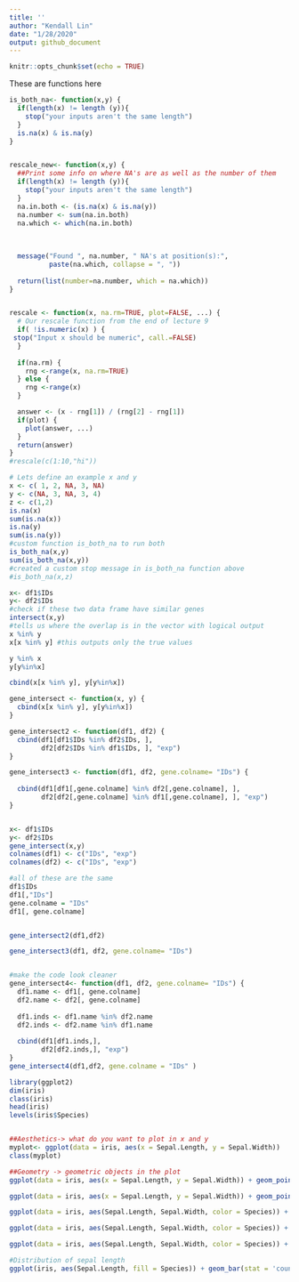 ```yaml
---
title: ''
author: "Kendall Lin"
date: "1/28/2020"
output: github_document
---
```


```r
knitr::opts_chunk$set(echo = TRUE)
```

These are functions here
```r

is_both_na<- function(x,y) {
  if(length(x) != length (y)){
    stop("your inputs aren't the same length")
  }
  is.na(x) & is.na(y)
}


rescale_new<- function(x,y) {
  ##Print some info on where NA's are as well as the number of them
  if(length(x) != length (y)){
    stop("your inputs aren't the same length")
  }
  na.in.both <- (is.na(x) & is.na(y))
  na.number <- sum(na.in.both)
  na.which <- which(na.in.both)
  
  
  
  message("Found ", na.number, " NA's at position(s):",
          paste(na.which, collapse = ", "))
  
  return(list(number=na.number, which = na.which))
}


rescale <- function(x, na.rm=TRUE, plot=FALSE, ...) {
  # Our rescale function from the end of lecture 9
  if( !is.numeric(x) ) {
 stop("Input x should be numeric", call.=FALSE)
  }
  
  if(na.rm) {
    rng <-range(x, na.rm=TRUE)
  } else {
    rng <-range(x)
  }

  answer <- (x - rng[1]) / (rng[2] - rng[1])
  if(plot) { 
    plot(answer, ...) 
  }
  return(answer)
}
#rescale(c(1:10,"hi"))
```
```r
# Lets define an example x and y
x <- c( 1, 2, NA, 3, NA)
y <- c(NA, 3, NA, 3, 4)
z <- c(1,2)
is.na(x)
sum(is.na(x))
is.na(y)
sum(is.na(y))
#custom function is_both_na to run both 
is_both_na(x,y)
sum(is_both_na(x,y))
#created a custom stop message in is_both_na function above
#is_both_na(x,z)
```

```r
x<- df1$IDs
y<- df2$IDs
#check if these two data frame have similar genes
intersect(x,y)
#tells us where the overlap is in the vector with logical output
x %in% y 
x[x %in% y] #this outputs only the true values

y %in% x
y[y%in%x]

cbind(x[x %in% y], y[y%in%x])

```
```r
gene_intersect <- function(x, y) {
  cbind(x[x %in% y], y[y%in%x])
}

gene_intersect2 <- function(df1, df2) {
  cbind(df1[df1$IDs %in% df2$IDs, ],
        df2[df2$IDs %in% df1$IDs, ], "exp")
}

gene_intersect3 <- function(df1, df2, gene.colname= "IDs") {
  
  cbind(df1[df1[,gene.colname] %in% df2[,gene.colname], ],
        df2[df2[,gene.colname] %in% df1[,gene.colname], ], "exp")
}


x<- df1$IDs
y<- df2$IDs
gene_intersect(x,y)
colnames(df1) <- c("IDs", "exp")
colnames(df2) <- c("IDs", "exp")

#all of these are the same
df1$IDs
df1[,"IDs"]
gene.colname = "IDs"
df1[, gene.colname]


gene_intersect2(df1,df2)

gene_intersect3(df1, df2, gene.colname= "IDs")


#make the code look cleaner
gene_intersect4<- function(df1, df2, gene.colname= "IDs") {
  df1.name <- df1[, gene.colname]
  df2.name <- df2[, gene.colname]
  
  df1.inds <- df1.name %in% df2.name
  df2.inds <- df2.name %in% df1.name
  
  cbind(df1[df1.inds,],
        df2[df2.inds,], "exp")
}
gene_intersect4(df1,df2, gene.colname = "IDs" )
```

```r
library(ggplot2)
dim(iris)
class(iris)
head(iris)
levels(iris$Species)


##Aesthetics-> what do you want to plot in x and y 
myplot<- ggplot(data = iris, aes(x = Sepal.Length, y = Sepal.Width))
class(myplot)

##Geometry -> geometric objects in the plot
ggplot(data = iris, aes(x = Sepal.Length, y = Sepal.Width)) + geom_point()

ggplot(data = iris, aes(x = Sepal.Length, y = Sepal.Width)) + geom_point(size = 3)

ggplot(data = iris, aes(Sepal.Length, Sepal.Width, color = Species)) + geom_point(size = 3)

ggplot(data = iris, aes(Sepal.Length, Sepal.Width, color = Species)) + geom_point(aes(shape = Species), size = 3)

ggplot(data = iris, aes(Sepal.Length, Sepal.Width, color = Species)) + geom_point(aes(shape = Species), size = 3) + geom_smooth(method = "lm")

#Distribution of sepal length
ggplot(iris, aes(Sepal.Length, fill = Species)) + geom_bar(stat = 'count')

```



